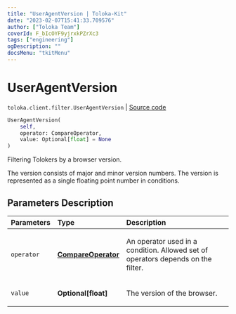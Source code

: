 ```yaml
---
title: "UserAgentVersion | Toloka-Kit"
date: "2023-02-07T15:41:33.709576"
author: ["Toloka Team"]
coverId: F_bIcOYF9yjrxkPZrXc3
tags: ["engineering"]
ogDescription: ""
docsMenu: "tkitMenu"
---
```


# UserAgentVersion
`toloka.client.filter.UserAgentVersion` | [Source code](https://github.com/Toloka/toloka-kit/blob/v1.1.3/src/client/filter.py#L697)

```python
UserAgentVersion(
    self,
    operator: CompareOperator,
    value: Optional[float] = None
)
```

Filtering Tolokers by a browser version.

The version consists of major and minor version numbers.
The version is represented as a single floating point number in conditions.

## Parameters Description

| Parameters | Type | Description |
| :----------| :----| :-----------|
`operator`|**[CompareOperator](/docs-new/toloka-kit/reference/toloka.client.primitives.operators.CompareOperator)**|<p>An operator used in a condition. Allowed set of operators depends on the filter.</p>
`value`|**Optional\[float\]**|<p>The version of the browser.</p>
